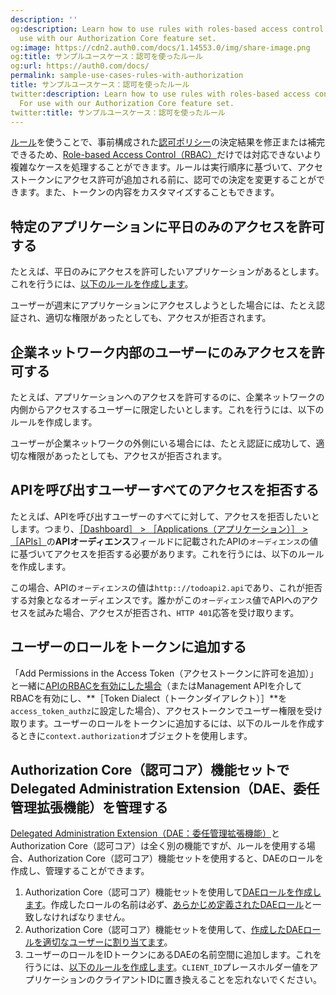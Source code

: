 ```yaml
---
description: ''
og:description: Learn how to use rules with roles-based access control (RBAC). For
  use with our Authorization Core feature set.
og:image: https://cdn2.auth0.com/docs/1.14553.0/img/share-image.png
og:title: サンプルユースケース：認可を使ったルール
og:url: https://auth0.com/docs/
permalink: sample-use-cases-rules-with-authorization
title: サンプルユースケース：認可を使ったルール
twitter:description: Learn how to use rules with roles-based access control (RBAC).
  For use with our Authorization Core feature set.
twitter:title: サンプルユースケース：認可を使ったルール
---
```




[ルール](/rules)を使うことで、事前構成された[認可ポリシー](/authorization-policies)の決定結果を修正または補完できるため、[Role-based Access Control（RBAC）](/rbac)だけでは対応できないより複雑なケースを処理することができます。ルールは実行順序に基づいて、アクセストークンにアクセス許可が追加される前に、認可での決定を変更することができます。また、トークンの内容をカスタマイズすることもできます。

## 特定のアプリケーションに平日のみのアクセスを許可する

たとえば、平日のみにアクセスを許可したいアプリケーションがあるとします。これを行うには、[以下のルールを作成します](/rules/create-rules)。



ユーザーが週末にアプリケーションにアクセスしようとした場合には、たとえ認証され、適切な権限があったとしても、アクセスが拒否されます。

## 企業ネットワーク内部のユーザーにのみアクセスを許可する

たとえば、アプリケーションへのアクセスを許可するのに、企業ネットワークの内側からアクセスするユーザーに限定したいとします。これを行うには、以下のルールを作成します。



ユーザーが企業ネットワークの外側にいる場合には、たとえ認証に成功して、適切な権限があったとしても、アクセスが拒否されます。

## APIを呼び出すユーザーすべてのアクセスを拒否する

たとえば、APIを呼び出すユーザーのすべてに対して、アクセスを拒否したいとします。つまり、[［Dashboard］ > ［Applications（アプリケーション）］ > ［APIs］](%24%7Bmanage_url%7D/#/apis)の**APIオーディエンス**フィールドに記載されたAPIの`オーディエンス`の値に基づいてアクセスを拒否する必要があります。これを行うには、以下のルールを作成します。



この場合、APIの`オーディエンス`の値は`http:://todoapi2.api`であり、これが拒否する対象となるオーディエンスです。誰かがこの`オーディエンス`値でAPIへのアクセスを試みた場合、アクセスが拒否され、`HTTP 401`応答を受け取ります。

## ユーザーのロールをトークンに追加する

「Add Permissions in the Access Token（アクセストークンに許可を追加）」と一緒に[APIのRBACを有効にした場合](/apis/enable-role-based-access-control-for-apis)（またはManagement APIを介してRBACを有効にし、**［Token Dialect（トークンダイアレクト）］**を`access_token_authz`に設定した場合）、アクセストークンでユーザー権限を受け取ります。ユーザーのロールをトークンに追加するには、以下のルールを作成するときに`context.authorization`オブジェクトを使用します。



## Authorization Core（認可コア）機能セットでDelegated Administration Extension（DAE、委任管理拡張機能）を管理する

[Delegated Administration Extension（DAE：委任管理拡張機能）](/extensions/delegated-administration-extension)とAuthorization Core（認可コア）は全く別の機能ですが、ルールを使用する場合、Authorization Core（認可コア）機能セットを使用すると、DAEのロールを作成し、管理することができます。

1. Authorization Core（認可コア）機能セットを使用して[DAEロールを作成します](/rbac/roles/create-roles)。作成したロールの名前は必ず、[あらかじめ定義されたDAEロール](/extensions/delegated-admin#assign-roles-to-users)と一致しなければなりません。
2. Authorization Core（認可コア）機能セットを使用して、[作成したDAEロールを適切なユーザーに割り当てます](/rbac/rbac-users/assign-roles-to-users)。
3. ユーザーのロールをIDトークンにあるDAEの名前空間に追加します。これを行うには、[以下のルールを作成します](/rules/create-rules)。`CLIENT_ID`プレースホルダー値をアプリケーションのクライアントIDに置き換えることを忘れないでください。